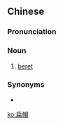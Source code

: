 ==Chinese==
{{zh-forms}}

===Pronunciation===
{{zh-pron
|m=biǎnmào
|cat=n
}}

===Noun===
{{zh-noun}}

# [[beret]]

===Synonyms===
* {{zh-l|貝雷帽}}

[[ko:扁帽]]